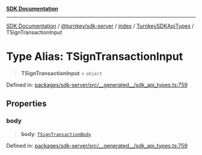 [**SDK Documentation**](../../../../../../README.mdx)

***

[SDK Documentation](../../../../../../packages.mdx) / [@turnkey/sdk-server](../../../../README.mdx) / [index](../../../README.mdx) / [TurnkeySDKApiTypes](../README.mdx) / TSignTransactionInput

# Type Alias: TSignTransactionInput

> **TSignTransactionInput** = `object`

Defined in: [packages/sdk-server/src/\_\_generated\_\_/sdk\_api\_types.ts:759](https://github.com/tkhq/sdk/blob/fd49bfe86475c8603b3eb385aa101efa36fa32fc/packages/sdk-server/src/__generated__/sdk_api_types.ts#L759)

## Properties

### body

> **body**: [`TSignTransactionBody`](TSignTransactionBody.mdx)

Defined in: [packages/sdk-server/src/\_\_generated\_\_/sdk\_api\_types.ts:759](https://github.com/tkhq/sdk/blob/fd49bfe86475c8603b3eb385aa101efa36fa32fc/packages/sdk-server/src/__generated__/sdk_api_types.ts#L759)

